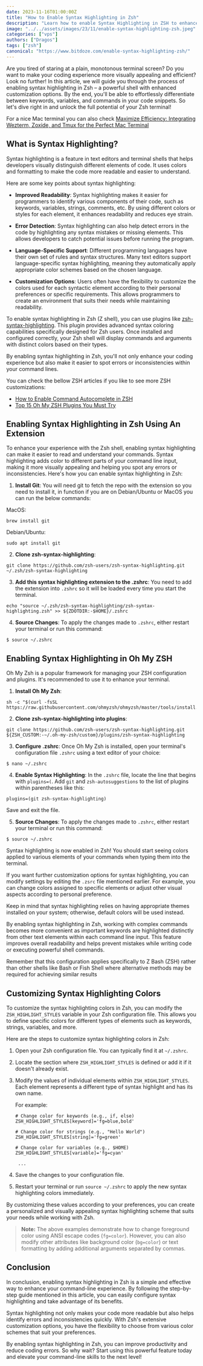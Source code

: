 ```yaml
---
date: 2023-11-16T01:00:00Z
title: "How to Enable Syntax Highlighting in Zsh"
description: "Learn how to enable Syntax Highlighting in ZSH to enhance codding experience and make your life easier."
image: "../../assets/images/23/11/enable-syntax-highlighting-zsh.jpeg"
categories: ["vps"]
authors: ["Dragos"]
tags: ["zsh"]
canonical: "https://www.bitdoze.com/enable-syntax-highlighting-zsh/"
---
```


Are you tired of staring at a plain, monotonous terminal screen? Do you want to make your coding experience more visually appealing and efficient? Look no further! In this article, we will guide you through the process of enabling syntax highlighting in Zsh – a powerful shell with enhanced customization options. By the end, you'll be able to effortlessly differentiate between keywords, variables, and commands in your code snippets. So let's dive right in and unlock the full potential of your Zsh terminal!

For a nice Mac terminal you can also check [Maximize Efficiency: Integrating Wezterm, Zoxide, and Tmux for the Perfect Mac Terminal](https://www.bitdoze.com/install-wezterm-mac/)

## What is Syntax Highlighting?

Syntax highlighting is a feature in text editors and terminal shells that helps developers visually distinguish different elements of code. It uses colors and formatting to make the code more readable and easier to understand.

Here are some key points about syntax highlighting:

- **Improved Readability**: Syntax highlighting makes it easier for programmers to identify various components of their code, such as keywords, variables, strings, comments, etc. By using different colors or styles for each element, it enhances readability and reduces eye strain.

- **Error Detection**: Syntax highlighting can also help detect errors in the code by highlighting any syntax mistakes or missing elements. This allows developers to catch potential issues before running the program.

- **Language-Specific Support**: Different programming languages have their own set of rules and syntax structures. Many text editors support language-specific syntax highlighting, meaning they automatically apply appropriate color schemes based on the chosen language.

- **Customization Options**: Users often have the flexibility to customize the colors used for each syntactic element according to their personal preferences or specific requirements. This allows programmers to create an environment that suits their needs while maintaining readability.

To enable syntax highlighting in Zsh (Z shell), you can use plugins like [zsh-syntax-highlighting](https://github.com/zsh-users/zsh-syntax-highlighting). This plugin provides advanced syntax coloring capabilities specifically designed for Zsh users. Once installed and configured correctly, your Zsh shell will display commands and arguments with distinct colors based on their types.

By enabling syntax highlighting in Zsh, you'll not only enhance your coding experience but also make it easier to spot errors or inconsistencies within your command lines.

You can check the bellow ZSH articles if you like to see more ZSH customizations:

- [How to Enable Command Autocomplete in ZSH](https://www.bitdoze.com/enable-command-autocomplete-in-zsh/)
- [Top 15 Oh My ZSH Plugins You Must Try](https://www.bitdoze.com/best-oh-my-zsh.plugins/)

## Enabling Syntax Highlighting in Zsh Using An Extension

To enhance your experience with the Zsh shell, enabling syntax highlighting can make it easier to read and understand your commands. Syntax highlighting adds color to different parts of your command line input, making it more visually appealing and helping you spot any errors or inconsistencies. Here's how you can enable syntax highlighting in Zsh:

1. **Install Git**: You will need git to fetch the repo with the extension so you need to install it, in function if you are on Debian/Ubuntu or MacOS you can run the below commands:

MacOS:

```shell
brew install git
```

Debian/Ubuntu:

```shell
sudo apt install git
```

2. **Clone zsh-syntax-highlighting**:

```shell
git clone https://github.com/zsh-users/zsh-syntax-highlighting.git ~/.zsh/zsh-syntax-highlighting
```

3. **Add this syntax highlighting extension to the .zshrc**: You need to add the extension into `.zshrc` so it will be loaded every time you start the terminal.

```shell
echo "source ~/.zsh/zsh-syntax-highlighting/zsh-syntax-highlighting.zsh" >> ${ZDOTDIR:-$HOME}/.zshrc
```

4. **Source Changes**: To apply the changes made to `.zshrc`, either restart your terminal or run this command:

```shell
$ source ~/.zshrc
```

## Enabling Syntax Highlighting in Oh My ZSH

Oh My Zsh is a popular framework for managing your ZSH configuration and plugins. It's recommended to use it to enhance your terminal.

1. **Install Oh My Zsh**:

```shell
sh -c "$(curl -fsSL https://raw.githubusercontent.com/ohmyzsh/ohmyzsh/master/tools/install.sh)"
```

2. **Clone zsh-syntax-highlighting into plugins**:

```shell
git clone https://github.com/zsh-users/zsh-syntax-highlighting.git ${ZSH_CUSTOM:-~/.oh-my-zsh/custom}/plugins/zsh-syntax-highlighting
```

3. **Configure .zshrc**: Once Oh My Zsh is installed, open your terminal's configuration file `.zshrc` using a text editor of your choice:

```shell
$ nano ~/.zshrc
```

4. **Enable Syntax Highlighting**: In the `.zshrc` file, locate the line that begins with `plugins=(`. Add `git` and `zsh-autosuggestions` to the list of plugins within parentheses like this:

```shell
plugins=(git zsh-syntax-highlighting)
```

Save and exit the file.

5. **Source Changes**: To apply the changes made to `.zshrc`, either restart your terminal or run this command:

```shell
$ source ~/.zshrc
```

Syntax highlighting is now enabled in Zsh! You should start seeing colors applied to various elements of your commands when typing them into the terminal.

If you want further customization options for syntax highlighting, you can modify settings by editing the `.zsrc` file mentioned earlier. For example, you can change colors assigned to specific elements or adjust other visual aspects according to personal preference.

Keep in mind that syntax highlighting relies on having appropriate themes installed on your system; otherwise, default colors will be used instead.

By enabling syntax highlighting in Zsh, working with complex commands becomes more convenient as important keywords are highlighted distinctly from other text elements within each command line input. This feature improves overall readability and helps prevent mistakes while writing code or executing powerful shell commands.

Remember that this configuration applies specifically to Z Bash (ZSH) rather than other shells like Bash or Fish Shell where alternative methods may be required for achieving similar results

## Customizing Syntax Highlighting Colors

To customize the syntax highlighting colors in Zsh, you can modify the `ZSH_HIGHLIGHT_STYLES` variable in your Zsh configuration file. This allows you to define specific colors for different types of elements such as keywords, strings, variables, and more.

Here are the steps to customize syntax highlighting colors in Zsh:

1. Open your Zsh configuration file. You can typically find it at `~/.zshrc`.

2. Locate the section where `ZSH_HIGHLIGHT_STYLES` is defined or add it if it doesn't already exist.

3. Modify the values of individual elements within `ZSH_HIGHLIGHT_STYLES`. Each element represents a different type of syntax highlight and has its own name.

   For example:

   ```shell
   # Change color for keywords (e.g., if, else)
   ZSH_HIGHLIGHT_STYLES[keyword]='fg=blue,bold'

   # Change color for strings (e.g., "Hello World")
   ZSH_HIGHLIGHT_STYLES[string]='fg=green'

   # Change color for variables (e.g., $HOME)
   ZSH_HIGHLIGHT_STYLES[variable]='fg=cyan'

    ...

   ```

4. Save the changes to your configuration file.

5. Restart your terminal or run `source ~/.zshrc` to apply the new syntax highlighting colors immediately.

By customizing these values according to your preferences, you can create a personalized and visually appealing syntax highlighting scheme that suits your needs while working with Zsh.

> **Note:** The above examples demonstrate how to change foreground color using ANSI escape codes (`fg=color`). However, you can also modify other attributes like background color (`bg=color`) or text formatting by adding additional arguments separated by commas.

## Conclusion

In conclusion, enabling syntax highlighting in Zsh is a simple and effective way to enhance your command-line experience. By following the step-by-step guide mentioned in this article, you can easily configure syntax highlighting and take advantage of its benefits.

Syntax highlighting not only makes your code more readable but also helps identify errors and inconsistencies quickly. With Zsh's extensive customization options, you have the flexibility to choose from various color schemes that suit your preferences.

By enabling syntax highlighting in Zsh, you can improve productivity and reduce coding errors. So why wait? Start using this powerful feature today and elevate your command-line skills to the next level!
